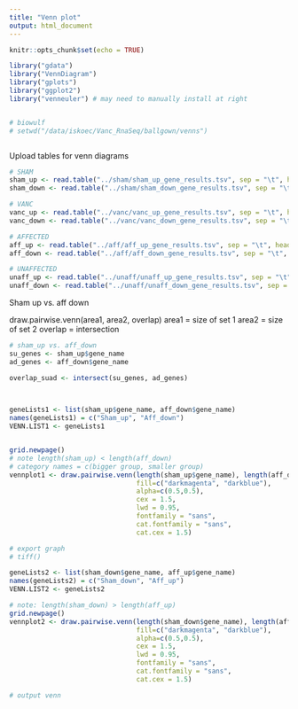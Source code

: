```yaml
---
title: "Venn plot"
output: html_document
---
```


```r
knitr::opts_chunk$set(echo = TRUE)

library("gdata")
library("VennDiagram")
library("gplots")
library("ggplot2")
library("venneuler") # may need to manually install at right


# biowulf
# setwd("/data/iskoec/Vanc_RnaSeq/ballgown/venns")



```


Upload tables for venn diagrams

```r
# SHAM
sham_up <- read.table("../sham/sham_up_gene_results.tsv", sep = "\t", header=TRUE)
sham_down <- read.table("../sham/sham_down_gene_results.tsv", sep = "\t", header=TRUE)

# VANC
vanc_up <- read.table("../vanc/vanc_up_gene_results.tsv", sep = "\t", header=TRUE)
vanc_down <- read.table("../vanc/vanc_down_gene_results.tsv", sep = "\t", header=TRUE)

# AFFECTED
aff_up <- read.table("../aff/aff_up_gene_results.tsv", sep = "\t", header=TRUE)
aff_down <- read.table("../aff/aff_down_gene_results.tsv", sep = "\t", header=TRUE)

# UNAFFECTED
unaff_up <- read.table("../unaff/unaff_up_gene_results.tsv", sep = "\t", header=TRUE)
unaff_down <- read.table("../unaff/unaff_down_gene_results.tsv", sep = "\t", header=TRUE)

```



Sham up vs. aff down

draw.pairwise.venn(area1, area2, overlap)
area1 = size of set 1
area2 = size of set 2
overlap = intersection
```r
# sham_up vs. aff_down
su_genes <- sham_up$gene_name
ad_genes <- aff_down$gene_name

overlap_suad <- intersect(su_genes, ad_genes)

    

```


```r
geneLists1 <- list(sham_up$gene_name, aff_down$gene_name)
names(geneLists1) = c("Sham_up", "Aff_down")
VENN.LIST1 <- geneLists1


grid.newpage()
# note length(sham_up) < length(aff_down)
# category names = c(bigger group, smaller group)
vennplot1 <- draw.pairwise.venn(length(sham_up$gene_name), length(aff_down$gene_name), length(intersect(sham_up$gene_name, aff_down$gene_name)), 
                                fill=c("darkmagenta", "darkblue"),
                                alpha=c(0.5,0.5), 
                                cex = 1.5,
                                lwd = 0.95,
                                fontfamily = "sans",
                                cat.fontfamily = "sans",
                                cat.cex = 1.5)
```

```r
# export graph
# tiff()
```



```r
geneLists2 <- list(sham_down$gene_name, aff_up$gene_name)
names(geneLists2) = c("Sham_down", "Aff_up")
VENN.LIST2 <- geneLists2

# note: length(sham_down) > length(aff_up)
grid.newpage()
vennplot2 <- draw.pairwise.venn(length(sham_down$gene_name), length(aff_up$gene_name), length(intersect(sham_down$gene_name, aff_up$gene_name)), 
                                fill=c("darkmagenta", "darkblue"),
                                alpha=c(0.5,0.5), 
                                cex = 1.5,
                                lwd = 0.95,
                                fontfamily = "sans",
                                cat.fontfamily = "sans",
                                cat.cex = 1.5)
```




```r
# output venn
```


